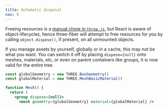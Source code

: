 ```yaml
---
title: Automatic disposal
nav: 9
---
```


Freeing resources is a [manual chore in `three.js`](https://threejs.org/docs/#manual/en/introduction/How-to-dispose-of-objects), but React is aware of object-lifecycles, hence three-fiber will attempt to free resources for you by calling `object.dispose()`, if present, on all unmounted objects.

If you manage assets by yourself, globally or in a cache, this may _not_ be what you want. You can switch it off by placing `dispose={null}` onto meshes, materials, etc, or even on parent containers like groups, it is now valid for the entire tree.

```jsx
const globalGeometry = new THREE.BoxGeometry()
const globalMaterial = new THREE.MeshBasicMaterial()

function Mesh() {
  return (
    <group dispose={null}>
      <mesh geometry={globalGeometry} material={globalMaterial} />
```
